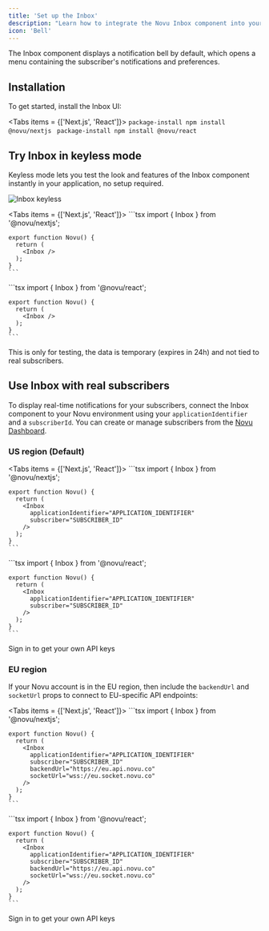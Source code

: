 ```yaml
---
title: 'Set up the Inbox'
description: "Learn how to integrate the Novu Inbox component into your application to display real-time notifications for your subscribers."
icon: 'Bell'
---
```



The Inbox component displays a notification bell by default, which opens a menu containing the subscriber's notifications and preferences.

## Installation

To get started, install the Inbox UI:

<Tabs items = {['Next.js', 'React']}>
  <Tab value="Next.js">
    ```package-install
    npm install @novu/nextjs
    ```
  </Tab>
  <Tab value="React">
    ```package-install
    npm install @novu/react
    ```
  </Tab>
</Tabs>

## Try Inbox in keyless mode

Keyless mode lets you test the look and features of the Inbox component instantly in your application, no setup required.

![Inbox keyless](/images/inbox/keyless-inbox.png)

<Tabs items = {['Next.js', 'React']}>
  <Tab value="Next.js">
    ```tsx
    import { Inbox } from '@novu/nextjs';

    export function Novu() {
      return (
        <Inbox />
      );
    }
    ```
  </Tab>
  <Tab value="React">
    ```tsx
    import { Inbox } from '@novu/react';

    export function Novu() {
      return (
        <Inbox />
      );
    }
    ```
  </Tab>
</Tabs>

<Callout type="info">This is only for testing, the data is temporary (expires in 24h) and not tied to real subscribers.</Callout>

## Use Inbox with real subscribers

To display real-time notifications for your subscribers, connect the Inbox component to your Novu environment using your `applicationIdentifier` and a `subscriberId`. You can create or manage subscribers from the <a href="https://dashboard.novu.co/subscribers" target="_blank" rel="noopener noreferrer" class="nx-text-primary-600 nx-underline">Novu Dashboard</a>.

### US region (Default)

<Tabs items = {['Next.js', 'React']}>
  <Tab value="Next.js">
    ```tsx
    import { Inbox } from '@novu/nextjs';

    export function Novu() {
      return (
        <Inbox
          applicationIdentifier="APPLICATION_IDENTIFIER"
          subscriber="SUBSCRIBER_ID"
        />
      );
    }
    ```
  </Tab>
  <Tab value="React">
    ```tsx
    import { Inbox } from '@novu/react';

    export function Novu() {
      return (
        <Inbox
          applicationIdentifier="APPLICATION_IDENTIFIER"
          subscriber="SUBSCRIBER_ID"
        />
      );
    }
    ```
  </Tab>
</Tabs>

<div className="text-sm text-gray-500 text-center mt-2">
  <Link href="https://dashboard.novu.co/auth/sign-up">Sign in</Link> to get your own API keys
</div>

### EU region

If your Novu account is in the EU region, then include the `backendUrl` and `socketUrl` props to connect to EU-specific API endpoints:

<Tabs items = {['Next.js', 'React']}>
  <Tab value="Next.js">
    ```tsx
    import { Inbox } from '@novu/nextjs';

    export function Novu() {
      return (
        <Inbox
          applicationIdentifier="APPLICATION_IDENTIFIER"
          subscriber="SUBSCRIBER_ID"
          backendUrl="https://eu.api.novu.co"
          socketUrl="wss://eu.socket.novu.co"
        />
      );
    }
    ```
  </Tab>
  <Tab value="React">
    ```tsx
    import { Inbox } from '@novu/react';

    export function Novu() {
      return (
        <Inbox
          applicationIdentifier="APPLICATION_IDENTIFIER"
          subscriber="SUBSCRIBER_ID"
          backendUrl="https://eu.api.novu.co"
          socketUrl="wss://eu.socket.novu.co"
        />
      );
    }
    ```
  </Tab>
</Tabs>

<div className="text-sm text-gray-500 text-center mt-2">
  <Link href="https://dashboard.novu.co/auth/sign-up">Sign in</Link> to get your own API keys
</div>